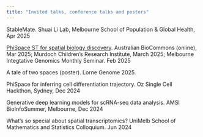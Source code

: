 ```yaml
---
title: "Invited talks, conference talks and posters"
---
```


StableMate. Shuai Li Lab, Melbourne School of Population & Global Health, Apr 2025


[PhiSpace ST for spatial biology discovery](https://github.com/jiadongm/jiadongm.github.io/blob/main/slides/PhiSpaceST_MIG_seminar.pdf). Australian BioCommons (online), Mar 2025; Murdoch Children's Research Institute, March 2025; Melbourne Integtative Genomics Monthly Seminar. Feb 2025

A tale of two spaces (poster). Lorne Genome 2025.

PhiSpace for inferring cell differentiation trajectory. Oz Single Cell Hackthon, Sydney, Dec 2024

Generative deep learning models for scRNA-seq data analysis. AMSI BioInfoSummer, Melbourne, Dec 2024

What's so special about spatial transcriptomics?
UniMelb School of Mathematics and Statistics Colloquium. Jun 2024

